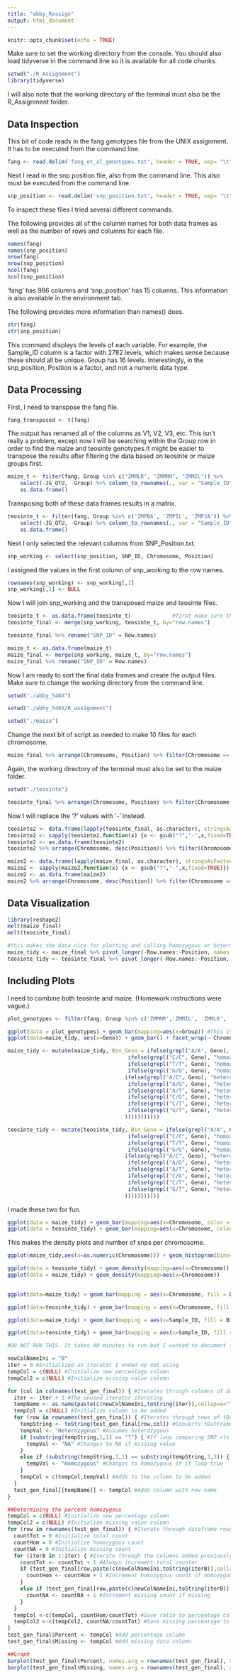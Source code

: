 ```yaml
---
title: "abby_Rassign"
output: html_document
---
```


```r
knitr::opts_chunk$set(echo = TRUE)
```


Make sure to set the working directory from the console. You should also load tidyverse in the command line so it is available for all code chunks.
```r
setwd("./R_Assignment")
library(tidyverse)
```

I will also note that the working directory of the terminal must also be the R_Assignment folder.

## Data Inspection

This bit of code reads in the fang genotypes file from the UNIX assignment. It has to be executed from the command line.
```r
fang <- read.delim('fang_et_al_genotypes.txt', header = TRUE, sep= "\t")
```

Next I read in the snp position file, also from the command line. This also must be executed from the command line.
```r
snp_position <- read.delim('snp_position.txt', header = TRUE, sep= "\t")
```

To inspect these files I tried several different commands.

The following provides all of the columm names for both data frames as well as the number of rows and columns for each file.
```r
names(fang)
names(snp_position)
nrow(fang)
nrow(snp_position)
ncol(fang)
ncol(snp_position)
```

'fang' has 986 columns and 'snp_position' has 15 columns. This information is also available in the environment tab.

The following provides more information than names() does.
```r
str(fang)
str(snp_position)
```

This command displays the levels of each variable. For example, the Sample_ID column is a factor with 2782 levels, which makes sense because these should all be unique. Group has 16 levels. Interestingly, in the snp_position, Position is a factor, and not a numeric data type.

## Data Processing

First, I need to transpose the fang file. 

```r
fang_transposed <- t(fang)
```

The output has renamed all of the columns as V1, V2, V3, etc. This isn't really a problem, except now I will be searching within the Group row in order to find the maize and teosinte genotypes.It might be easier to transpose the results after filtering the data based on teosinte or maize groups first.

```r
maize_t <- filter(fang, Group %in% c("ZMMLR", "ZMMMR", "ZMMIL")) %>%
    select(-JG_OTU, -Group) %>% column_to_rownames(., var = "Sample_ID") %>% t() %>%
    as.data.frame()
```

Transposing both of these data frames results in a matrix.

```r
teosinte_t <- filter(fang, Group %in% c('ZMPBA', 'ZMPIL', 'ZMPJA')) %>%
    select(-JG_OTU, -Group) %>% column_to_rownames(., var = "Sample_ID") %>% t() %>%
    as.data.frame() 
```


Next I only selected the relevant columns from SNP_Position.txt.

```r
snp_working <- select(snp_position, SNP_ID, Chromosome, Position)
```

I assigned the values in the first column of snp_working to the row names.

```r
rownames(snp_working) <- snp_working[,1]
snp_working[,1] <- NULL
```

Now I will join snp_working and the transposed maize and teosinte files.

```r
teosinte_t <- as.data.frame(teosinte_t)             #first make sure that the transposed matrices behave like data frames
teosinte_final <- merge(snp_working, teosinte_t, by="row.names") 

teosinte_final %>% rename("SNP_ID" = Row.names)
```

```r
maize_t <- as.data.frame(maize_t)
maize_final <- merge(snp_working, maize_t, by="row.names")
maize_final %>% rename("SNP_ID" = Row.names)

```


Now I am ready to sort the final data frames and create the output files. Make sure to change the working directory from the command line.

```r
setwd("./abby_546X")

```

```r
setwd("./abby_546X/R_assignment")
```


```r
setwd("./maize")
```

Change the next bit of script as needed to make 10 files for each chromosome.
```r
maize_final %>% arrange(Chromosome, Position) %>% filter(Chromosome == 1) %>% write.table("maize_chr1_for.txt", sep="\t",col.names = FALSE, row.names = FALSE, quote = FALSE)
```


Again, the working directory of the terminal must also be set to the maize folder.


```r
setwd("./teosinte")
```

```r
teosinte_final %>% arrange(Chromosome, Position) %>% filter(Chromosome == 2) %>% write.table("teosinte_chr2_for.txt", sep="\t",col.names = FALSE, row.names = FALSE, quote = FALSE)
```

Now I will replace the '?' values with '-' instead.

```r
teosinte2 <- data.frame(lapply(teosinte_final, as.character), stringsAsFactors=FALSE)
teosinte2 <- sapply(teosinte2,function(x) {x <- gsub("?","-",x,fixed=TRUE)})
teosinte2 <- as.data.frame(teosinte2)
teosinte2 %>% arrange(Chromosome, desc(Position)) %>% filter(Chromosome == 9) %>% write.table("teosinte_chr9_rev.txt", sep="\t",col.names = FALSE, row.names = FALSE, quote = FALSE)

```

```r
maize2 <- data.frame(lapply(maize_final, as.character), stringsAsFactors=FALSE)
maize2 <- sapply(maize2,function(x) {x <- gsub("?","-",x,fixed=TRUE)})
maize2 <- as.data.frame(maize2)
maize2 %>% arrange(Chromosome, desc(Position)) %>% filter(Chromosome == 9) %>% write.table("maize_chr9_rev.txt", sep="\t",col.names = FALSE, row.names = FALSE, quote = FALSE)
```

## Data Visualization

```r
library(reshape2)
melt(maize_final)
melt(teosinte_final)

#this makes the data nice for plotting and calling homozygous or heterogenous 
maize_tidy <- maize_final %>% pivot_longer(-Row.names:-Position, names_to = "Sample_ID", values_to = "Geno") 
teosinte_tidy <- teosinte_final %>% pivot_longer(-Row.names:-Position, names_to = "Sample_ID", values_to = "Geno")
```


## Including Plots

I need to combine both teosinte and maize. (Homework instructions were vague.)
```r
plot_genotypes <- filter(fang, Group %in% c('ZMMMR','ZMMIL', 'ZMMLR', 'ZMPBA', 'ZMPIL', 'ZMPJA')) %>% column_to_rownames(., var = "Sample_ID") 

ggplot(data = plot_genotypes) + geom_bar(mapping=aes(x=Group)) #This is my plot of choice.
ggplot(data=maize_tidy, aes(x=Geno)) + geom_bar() + facet_wrap(~ Chromosome)
```



```r
maize_tidy <- mutate(maize_tidy, Bin_Geno = ifelse(grepl("A/A", Geno), "homozygous",
                                      ifelse(grepl("C/C", Geno), "homozygous",
                                      ifelse(grepl("T/T", Geno), "homozygous",
                                      ifelse(grepl("G/G", Geno), "homozygous",
                                     ifelse(grepl("A/C", Geno), "heterozygous",
                                      ifelse(grepl("A/G", Geno), "heterozygous",
                                      ifelse(grepl("A/T", Geno), "heterozygous",
                                      ifelse(grepl("C/G", Geno), "heterozygous",
                                      ifelse(grepl("C/T", Geno), "heterozygous",
                                      ifelse(grepl("G/T", Geno), "heterozygous", "missing"
                                     )))))))))))

teosinte_tidy <- mutate(teosinte_tidy, Bin_Geno = ifelse(grepl("A/A", Geno), "homozygous",
                                      ifelse(grepl("C/C", Geno), "homozygous",
                                      ifelse(grepl("T/T", Geno), "homozygous",
                                      ifelse(grepl("G/G", Geno), "homozygous",
                                     ifelse(grepl("A/C", Geno), "heterozygous",
                                      ifelse(grepl("A/G", Geno), "heterozygous",
                                      ifelse(grepl("A/T", Geno), "heterozygous",
                                      ifelse(grepl("C/G", Geno), "heterozygous",
                                      ifelse(grepl("C/T", Geno), "heterozygous",
                                      ifelse(grepl("G/T", Geno), "heterozygous", "missing"
                                     )))))))))))

```


I made these two for fun.
```r
ggplot(data = maize_tidy) + geom_bar(mapping=aes(x=Chromosome, color = Geno))
ggplot(data = teosinte_tidy) + geom_bar(mapping=aes(x=Chromosome, color = Geno))

```


This makes the density plots and number of snps per chromosome.
```r
ggplot(maize_tidy,aes(x=as.numeric(Chromosome))) + geom_histogram(bins=12, aes(fill =Chromosome))


```


```r
ggplot(data = teosinte_tidy) + geom_density(mapping=aes(x=Chromosome))
ggplot(data = maize_tidy) + geom_density(mapping=aes(x=Chromosome))
       
```


```r
ggplot(data=maize_tidy) + geom_bar(mapping = aes(x=Chromosome, fill = Bin_Geno), position = "fill")
```

```r
ggplot(data=teosinte_tidy) + geom_bar(mapping = aes(x=Chromosome, fill = Bin_Geno), position = "fill")
```

```r
ggplot(data=maize_tidy) + geom_bar(mapping = aes(x=Sample_ID, fill = Bin_Geno), position = "fill")
```


```r
ggplot(data=teosinte_tidy) + geom_bar(mapping = aes(x=Sample_ID, fill = Bin_Geno), position = "fill")
```




```r

#DO NOT RUN THIS. It takes 40 minutes to run but I wanted to document the first way I solved the heterzygous/homozygous bit.

newColNameIni = "B"
iter = 0 #Initialized an iterator I ended up not using
tempCol = c(NULL) #Initialize new percentage column
tempCol2 = c(NULL) #Initialize missing value column

for (col in colnames(test_gen_final)) { #Iterates through columns of dataframe
  iter <- iter + 1 #The unused iterator iterating
  tempName <- as.name(paste(c(newColNameIni,toString(iter)),collapse="")) #Naming new column
  tempCol = c(NULL) #Initialize column to be added
  for (row in rownames(test_gen_final)) { #Iterates through rows of tDatFram dataframe
    tempString <- toString(test_gen_final[row,col]) #Converts tDatFrame values to true string
    tempVal <- "Heterozygous" #Assumes heterozygous
    if (substring(tempString,1,1) == "?") { #If loop comparing SNP nts
      tempVal <- "NA" #Changes to NA if missing value
    }
    else if (substring(tempString,1,1) == substring(tempString,3,3)) { #If loop comparing SNP nts
      tempVal <- "Homozygous" #Changes to homozygous if if loop true
    }
    tempCol = c(tempCol,tempVal) #Adds to the column to be added
  }
  test_gen_final[[tempName]] <- tempCol #Adds column with new name
}

##Determining the percent homozygous
tempCol = c(NULL) #Initialize new percentage column
tempCol2 = c(NULL) #Initialize missing value column
for (row in rownames(test_gen_final)) { #Iterate through dataframe rows
  countTot = 0 #Initialize total count
  countHom = 0 #Initialize homozygous count
  countNA = 0 #Initialize missing count
  for (iterB in 1:iter) { #Iterate through the columns added previously
    countTot <- countTot + 1 #Always increment total counter
    if (test_gen_final[row,paste(c(newColNameIni,toString(iterB)),collapse="")]=="Homozygous") { #Ask if homozygous
      countHom <- countHom + 1 #Increment homozygous count if homozygous
    }
    else if (test_gen_final[row,paste(c(newColNameIni,toString(iterB)),collapse="")]=="NA") { #Ask if missing
      countNA <- countNA + 1 #Increment missing count if missing
    }
  }
  tempCol <-c(tempCol, countHom/countTot) #Save ratio to percentage column
  tempCol2 <-c(tempCol2, countNA/countTot) #Save missing percentage to a new column
}
test_gen_final$Percent <- tempCol #Add percentage column
test_gen_final$Missing <- tempCol #Add missing data column

##Graph
barplot(test_gen_final$Percent, names.arg = rownames(test_gen_final), xlab = "site", ylab = "Fraction Homozygous Alleles")
barplot(test_gen_final$Missing, names.arg = rownames(test_gen_final), xlab = "site", ylab = "Fraction Missing Data")
```







